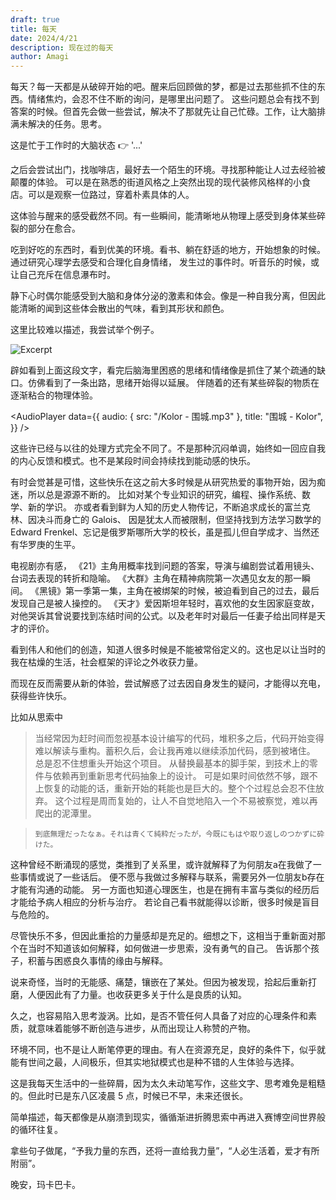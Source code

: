 ```yaml
---
draft: true
title: 每天
date: 2024/4/21
description: 现在过的每天
author: Amagi
---
```



每天？每一天都是从破碎开始的吧。醒来后回顾做的梦，都是过去那些抓不住的东西。情绪焦灼，会忍不住不断的询问，是哪里出问题了。
这些问题总会有找不到答案的时候。但首先会做一些尝试，解决不了那就先让自己忙碌。工作，让大脑排满未解决的任务。思考。

这是忙于工作时的大脑状态 👉 '...'

之后会尝试出门，找咖啡店，最好去一个陌生的环境。寻找那种能让人过去经验被颠覆的体验。
可以是在熟悉的街道风格之上突然出现的现代装修风格样的小食店。可以是观察一位路过，穿着朴素具体的人。

这体验与醒来的感受截然不同。有一些瞬间，能清晰地从物理上感受到身体某些碎裂的部分在愈合。

吃到好吃的东西时，看到优美的环境。看书、躺在舒适的地方，开始想象的时候。通过研究心理学去感受和合理化自身情绪，
发生过的事件时。听音乐的时候，或让自己充斥在信息瀑布时。

静下心时偶尔能感受到大脑和身体分泌的激素和体会。像是一种自我分离，但因此能清晰的闻到这些体会散出的气味，看到其形状和颜色。

这里比较难以描述，我尝试举个例子。

![Excerpt](/excerpt.png)

辟如看到上面这段文字，看完后脑海里困惑的思绪和情绪像是抓住了某个疏通的缺口。仿佛看到了一条出路，思绪开始得以延展。
伴随着的还有某些碎裂的物质在逐渐粘合的物理体验。

<AudioPlayer
  data={{
    audio: { src: "/Kolor - 围城.mp3" },
    title: "围城 - Kolor",
  }}
/>

这些许已经与以往的处理方式完全不同了。不是那种沉闷单调，始终如一回应自我的内心反馈和模式。也不是某段时间会持续找到能动感的快乐。

有时会觉甚是可惜，这些快乐在这之前大多时候是从研究热爱的事物开始，因为痴迷，所以总是源源不断的。
比如对某个专业知识的研究，编程、操作系统、数学、新的学识。
亦或者看到鲜为人知的历史人物传记，不断追求成长的富兰克林、因决斗而身亡的 Galois、
因是犹太人而被限制，但坚持找到方法学习数学的 Edward Frenkel、忘记是俄罗斯哪所大学的校长，虽是孤儿但自学成才、当然还有华罗庚的生平。

电视剧亦有感，
《21》主角用概率找到问题的答案，导演与编剧尝试着用镜头、台词去表现的转折和隐喻。
《大群》主角在精神病院第一次遇见女友的那一瞬间。
《黑镜》第一季第一集，主角在被绑架的时候，被迫看到自己的过去，最后发现自己是被人操控的。
《天才》爱因斯坦年轻时，喜欢他的女生因家庭变故，对他哭诉其曾说要找到冻结时间的公式。以及老年时对最后一任妻子给出同样是天才的评价。

看到伟人和他们的创造，知道人很多时候是不能被常俗定义的。这也足以让当时的我在枯燥的生活，社会框架的评论之外收获力量。

而现在反而需要从新的体验，尝试解惑了过去因自身发生的疑问，才能得以充电，获得些许快乐。

比如从思索中

> 当经常因为赶时间而忽视基本设计编写的代码，堆积多之后，代码开始变得难以解读与重构。蓄积久后，会让我再难以继续添加代码，感到被堵住。
> 总是忍不住想重头开始这个项目。
> 从替换最基本的脚手架，到技术上的零件与依赖再到重新思考代码抽象上的设计。
> 可是如果时间依然不够，跟不上恢复的动能的话，重新开始的耗能也是巨大的。整个个过程总会忍不住放弃。
> 这个过程是周而复始的，让人不自觉地陷入一个不易被察觉，难以再爬出的泥潭里。

> `到底無理だったなぁ。それは青くて純粋だったが，今既にもはや取り返しのつかずに砕けた。`

这种曾经不断涌现的感觉，类推到了关系里，或许就解释了为何朋友a在我做了一些事情或说了一些话后。
便不愿与我做过多解释与联系，需要另外一位朋友b存在才能有沟通的动能。
另一方面也知道心理医生，也是在拥有丰富与类似的经历后才能给予病人相应的分析与治疗。
若论自己看书就能得以诊断，很多时候是盲目与危险的。

尽管快乐不多，但因此重拾的力量感却是充足的。细想之下，这相当于重新面对那个在当时不知道该如何解释，如何做进一步思索，没有勇气的自己。
告诉那个孩子，积蓄与困惑良久事情的缘由与解释。

说来奇怪，当时的无能感、痛楚，镶嵌在了某处。但因为被发现，拾起后重新打磨，人便因此有了力量。也收获更多关于什么是良质的认知。

久之，也容易陷入思考漩涡。比如，是否不管任何人具备了对应的心理条件和素质，就意味着能够不断创造与进步，从而出现让人称赞的产物。

环境不同，也不是让人断笔停更的理由。有人在资源充足，良好的条件下，似乎就能有世间之最，人间极乐，但其实地狱模式也是种不错的人生体验与选择。

这是我每天生活中的一些碎屑，因为太久未动笔写作，这些文字、思考难免是粗糙的。但此时已是东八区凌晨 5 点，时候已不早，未来还很长。

简单描述，每天都像是从崩溃到现实，循循渐进折腾思索中再进入赛博空间世界般的循环往复。

拿些句子做尾，“予我力量的东西，还将一直给我力量”，“人必生活着，爱才有所附丽”。

晚安，玛卡巴卡。
